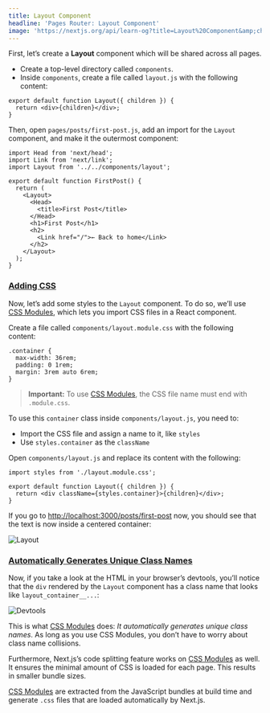 ```yaml
---
title: Layout Component
headline: 'Pages Router: Layout Component'
image: 'https://nextjs.org/api/learn-og?title=Layout%20Component&amp;chapter=9'
---
```


First, let’s create a **Layout** component which will be shared across all pages.

*   Create a top-level directory called `components`.
*   Inside `components`, create a file called `layout.js` with the following content:

```
export default function Layout({ children }) {
  return <div>{children}</div>;
}
```

Then, open `pages/posts/first-post.js`, add an import for the `Layout` component, and make it the outermost component:

```
import Head from 'next/head';
import Link from 'next/link';
import Layout from '../../components/layout';
 
export default function FirstPost() {
  return (
    <Layout>
      <Head>
        <title>First Post</title>
      </Head>
      <h1>First Post</h1>
      <h2>
        <Link href="/">← Back to home</Link>
      </h2>
    </Layout>
  );
}
```

### [Adding CSS](#adding-css)

Now, let’s add some styles to the `Layout` component. To do so, we’ll use [CSS Modules](/docs/basic-features/built-in-css-support#adding-component-level-css), which lets you import CSS files in a React component.

Create a file called `components/layout.module.css` with the following content:

```
.container {
  max-width: 36rem;
  padding: 0 1rem;
  margin: 3rem auto 6rem;
}
```

> **Important:** To use [CSS Modules](/docs/basic-features/built-in-css-support#adding-component-level-css), the CSS file name must end with `.module.css`.

To use this `container` class inside `components/layout.js`, you need to:

*   Import the CSS file and assign a name to it, like `styles`
*   Use `styles.container` as the `className`

Open `components/layout.js` and replace its content with the following:

```
import styles from './layout.module.css';
 
export default function Layout({ children }) {
  return <div className={styles.container}>{children}</div>;
}
```

If you go to [http://localhost:3000/posts/first-post](http://localhost:3000/posts/first-post) now, you should see that the text is now inside a centered container:

![Layout](https://h8DxKfmAPhn8O0p3.public.blob.vercel-storage.com/learn/pages-router/assets-metadata-css/layout.png)

### [Automatically Generates Unique Class Names](#automatically-generates-unique-class-names)

Now, if you take a look at the HTML in your browser’s devtools, you’ll notice that the `div` rendered by the `Layout` component has a class name that looks like `layout_container__...`:

![Devtools](https://h8DxKfmAPhn8O0p3.public.blob.vercel-storage.com/learn/pages-router/assets-metadata-css/devtools.png)

This is what [CSS Modules](/docs/basic-features/built-in-css-support#adding-component-level-css) does: _It automatically generates unique class names_. As long as you use CSS Modules, you don’t have to worry about class name collisions.

Furthermore, Next.js’s code splitting feature works on [CSS Modules](/docs/basic-features/built-in-css-support#adding-component-level-css) as well. It ensures the minimal amount of CSS is loaded for each page. This results in smaller bundle sizes.

[CSS Modules](/docs/basic-features/built-in-css-support#adding-component-level-css) are extracted from the JavaScript bundles at build time and generate `.css` files that are loaded automatically by Next.js.
